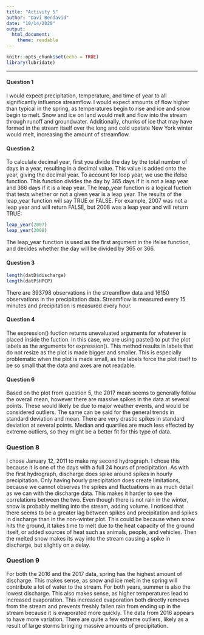 ```yaml
---
title: "Activity 5"
author: "Davi Bendavid"
date: "10/14/2020"
output: 
  html_document:
    theme: readable
---
```


```r
knitr::opts_chunk$set(echo = TRUE)
library(lubridate)
```
***

#### Question 1
I would expect precipitation, temperature, and time of year to all significantly influence streamflow. I would expect amounts of flow higher than typical in the spring, as temperatures begin to rise and ice and snow begin to melt. Snow and ice on land would melt and flow into the stream through runoff and groundwater. Additionally, chunks of ice that may have formed in the stream itself over the long and cold upstate New York winter would melt, increasing the amount of streamflow. 



#### Question 2
To calculate decimal year, first you divide the day by the total number of days in a year, resulting in a decimal value. This value is added onto the year, giving the decimal year. To account for loop year, we use the ifelse function. This function divides the day by 365 days if it is not a leap year and 366 days if it is a leap year. The leap_year function is a logical fuction that tests whether or not a given year is a leap year. The results of the leap_year function will say TRUE or FALSE. For example, 2007 was not a leap year and will return FALSE, but 2008 was a leap year and will return TRUE:
```r
leap_year(2007)
leap_year(2008)
```
The leap_year function is used as the first argument in the ifelse function, and decides whether the day will be divided by 365 or 366.  



#### Question 3
```r
length(datD$discharge)
length(datP$HPCP)
```
There are 393798 observations in the streamflow data and 16150 observations in the precipitation data. Streamflow is measured every 15 minutes and precipitation is measured every hour.  



#### Question 4
The expression() fuction returns unevaluated arguments for whatever is placed inside the fuction. In this case, we are using paste() to put the plot labels as the arguments for expression(). This method results in labels that do not resize as the plot is made bigger and smaller. This is especially problematic when the plot is made small, as the labels force the plot itself to be so small that the data and axes are not readable.  



#### Question 6
Based on the plot from question 5, the 2017 mean seems to generally follow the overall mean, however there are massive spikes in the data at several points. These would likely be due to major weather events, and would be considered outliers. The same can be said for the general trends in standard deviation and mean. There are very drastic spikes in standard deviation at several points. Median and quartiles are much less effected by extreme outliers, so they might be a better fit for this type of data.  



### Question 8
I chose January 12, 2011 to make my second hydrograph. I chose this because it is one of the days with a full 24 hours of precipitation. As with the first hydrograph, discharge does spike around spikes in hourly precipitation. Only having hourly precipitation does create limitations, because we cannot observes the spikes and fluctuations in as much detail as we can with the discharge data. This makes it harder to see the correlations between the two. Even though there is not rain in the winter, snow is probably melting into the stream, adding volume. I noticed that there seems to be a greater lag between spikes and precipitation and spikes in discharge than in the non-winter plot. This could be because when snow hits the ground, it takes time to melt due to the heat capacity of the ground itself, or added sources of heat such as animals, people, and vehicles. Then the melted snow makes its way into the stream causing a spike in discharge, but slightly on a delay.  



### Question 9
For both the 2016 and the 2017 data, spring has the highest amount of discharge. This makes sense, as snow and ice melt in the spring will contribute a lot of water to the stream. For both years, summer is also the lowest discharge. This also makes sense, as higher temperatures lead to increased evaporation. This increased evaporation both directly removes from the stream and prevents freshly fallen rain from ending up in the stream because it is evaporated more quickly. The data from 2016 appears to have more variation. There are quite a few extreme outliers, likely as a result of large storms bringing massive amounts of precipitation.